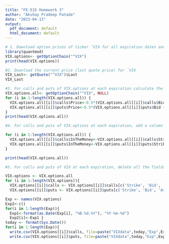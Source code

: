 ```yaml
---
title: "FE-515 Homework 3"
author: "Akshay Pradeep Patade"
date: "2023-04-13"
output:
  pdf_document: default
  html_document: default
---
```


```r
# 1. Download option prices of ticker ˆVIX for all expiration dates and name it VIX.options
library(quantmod)
VIX.options<- getOptionChain("^VIX")
print(head(VIX.options))
```

```r
#2. Download the current price (last quote price) for ˆVIX
VIX_Last<- getQuote("^VIX")$Last
VIX_Last
```

```r
#3. For calls and puts of VIX.options at each expiration calculate the average of Bid and Ask. Create a new column named ‘Price‘ to contain the result.
VIX.options.all<- getOptionChain("^VIX", NULL)
for (i in 1:length(VIX.options.all)) {
  VIX.options.all[[i]]$calls$Price<-0.5*(VIX.options.all[[i]]$calls$Bid + VIX.options.all[[i]]$calls$Ask)
  VIX.options.all[[i]]$puts$Price<-0.5*(VIX.options.all[[i]]$puts$Bid + VIX.options.all[[i]]$puts$Ask)
}
print(head(VIX.options.all))
```

```r
#4. For calls and puts of VIX.options at each expiration, add a column of InTheMoney, which takes value TRUE when it is in-the-money, and FALSE otherwise. Compare it to ITM column to check your results. (Hint. A call option is in-the-money when its strike is less than the current price of underlying. A put option is in-the-money if its strike is greater than the current price of underlying. And the current price of underlying is the last quote price from 1.2)

for (i in 1:length(VIX.options.all)) {
  VIX.options.all[[i]]$calls$InTheMoney<-VIX.options.all[[i]]$calls$Strike < VIX_Last
  VIX.options.all[[i]]$puts$InTheMoney<-VIX.options.all[[i]]$puts$Strike > VIX_Last
}

print(head(VIX.options.all))

```


```r
#5. For calls and puts of VIX at each expiration, delete all the fields except Strike, Bid, Ask, Price, and In-The-Money, and save them in .csv files with the format ”VIXdata2021-09-26Exp2021-10-08puts.csv”, here 2021-09-26 should be replaced by the date you download the data, and 2021-10-08 should be replaced by the date of expiration. (Hint. You may generate many .csv files, besides your .pdf report, please submit one of the .csv file.)

VIX.options <- VIX.options.all
for (i in 1:length(VIX.options)){ 
  VIX.options[[i]]$calls <- VIX.options[[i]]$calls[c('Strike', 'Bid', 'Ask', 'Price', 'InTheMoney' )] 
  VIX.options[[i]]$puts <- VIX.options[[i]]$puts[c('Strike', 'Bid', 'Ask', 'Price', 'InTheMoney' )] } 

Exp <- names(VIX.options) 
Exp2<-c() 
for(i in 1:length(Exp)){ 
  Exp1<-format(as.Date(Exp[i], "%B.%d.%Y"), "%Y-%m-%d") 
  Exp2[i]<-Exp1 } 
today <- format(Sys.Date()) 
for(i in 1:length(Exp)){ 
  write.csv(VIX.options[[i]]$calls, file=paste("VIXdata",today,"Exp",Exp2[i],"calls.csv",sep="")) 
  write.csv(VIX.options[[i]]$puts, file=paste("VIXdata",today,"Exp",Exp2[i],"puts.csv",sep="")) }
```